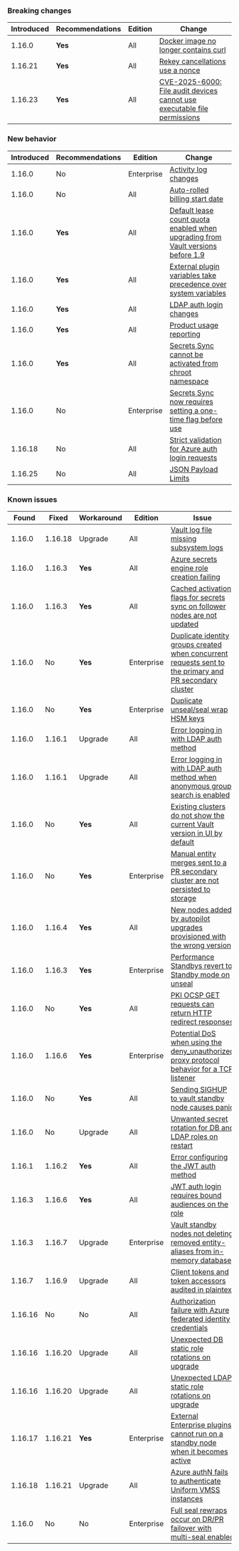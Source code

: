 ### Breaking changes

Introduced | Recommendations | Edition    | Change
---------- | --------------- | ---------- | ------
1.16.0     | **Yes**         | All        | [Docker image no longer contains curl](/vault/docs/v1.16.x/updates/important-changes#docker-image-no-longer-contains-curl)
1.16.21    | **Yes**         | All        | [Rekey cancellations use a nonce](/vault/docs/v1.20.x/updates/important-changes#rekey-cancel-nonce)
1.16.23 | **Yes**         | All        | [CVE-2025-6000: File audit devices cannot use executable file permissions](/vault/docs/v1.16.x/updates/important-changes#cve-2025-6000)

### New behavior

Introduced | Recommendations | Edition    | Change
---------- | --------------- | ---------- | ------
1.16.0     | No              | Enterprise | [Activity log changes](/vault/docs/v1.16.x/updates/important-changes#activity-log-changes)
1.16.0     | No              | All        | [Auto-rolled billing start date](/vault/docs/v1.16.x/updates/important-changes#auto-rolled-billing-start-date)
1.16.0     | **Yes**         | All        | [Default lease count quota enabled when upgrading from Vault versions before 1.9](/vault/docs/v1.16.x/updates/important-changes#default-lease-count-quota-enabled-when-upgrading-from-vault-versions-before-1-9)
1.16.0     | **Yes**         | All        | [External plugin variables take precedence over system variables](/vault/docs/v1.16.x/updates/important-changes#external-plugin-variables-take-precedence-over-system-variables)
1.16.0     | **Yes**         | All        | [LDAP auth login changes](/vault/docs/v1.16.x/updates/important-changes#ldap-auth-entity-alias-names-no-longer-include-upndomain)
1.16.0     | **Yes**         | All        | [Product usage reporting](/vault/docs/v1.16.x/updates/important-changes#product-usage-reporting)
1.16.0     | **Yes**         | All        | [Secrets Sync cannot be activated from chroot namespace](/vault/docs/v1.16.x/updates/important-changes#secrets-sync-cannot-be-activated-from-chroot-namespace)
1.16.0     | No              | Enterprise | [Secrets Sync now requires setting a one-time flag before use](/vault/docs/v1.16.x/updates/important-changes#secrets-sync-now-requires-setting-a-one-time-flag-before-use)
1.16.18    | No              | All        | [Strict validation for Azure auth login requests](/vault/docs/v1.16.x/updates/important-changes#strict-azure)
1.16.25    | No              | All        | [JSON Payload Limits](/vault/docs/v1.16.x/updates/important-changes#json-limits)


### Known issues

Found   | Fixed   | Workaround | Edition    | Issue
------- |-------- | ---------- | ---------- | -----
1.16.0  | 1.16.18 | Upgrade    | All        | [Vault log file missing subsystem logs](/vault/docs/v1.16.x/updates/important-changes#vault-log-file-missing-subsystem-logs)
1.16.0  | 1.16.3  | **Yes**    | All        | [Azure secrets engine role creation failing](/vault/docs/v1.16.x/updates/important-changes#azure-secrets-engine-role-creation-failing)
1.16.0  | 1.16.3  | **Yes**    | All        | [Cached activation flags for secrets sync on follower nodes are not updated](/vault/docs/v1.16.x/updates/important-changes#secret-sync-flag)
1.16.0  | No      | **Yes**    | Enterprise | [Duplicate identity groups created when concurrent requests sent to the primary and PR secondary cluster](/vault/docs/v1.16.x/updates/important-changes#duplicate-identity-groups-created-when-concurrent-requests-sent-to-the-primary-and-pr-secondary-cluster)
1.16.0  | No      | **Yes**    | Enterprise | [Duplicate unseal/seal wrap HSM keys](/vault/docs/v1.16.x/updates/important-changes#hsm-keys)
1.16.0  | 1.16.1  | Upgrade    | All        | [Error logging in with LDAP auth method](/vault/docs/v1.16.x/updates/important-changes#error-logging-in-with-ldap-auth-method)
1.16.0  | 1.16.1  | Upgrade    | All        | [Error logging in with LDAP auth method when anonymous group search is enabled](/vault/docs/v1.16.x/updates/important-changes#error-logging-in-with-ldap-auth-method-when-anonymous-group-search-is-enabled)
1.16.0  | No      | **Yes**    | All        | [Existing clusters do not show the current Vault version in UI by default](/vault/docs/v1.16.x/updates/important-changes#existing-clusters-do-not-show-the-current-vault-version-in-ui-by-default)
1.16.0  | No      | **Yes**    | Enterprise | [Manual entity merges sent to a PR secondary cluster are not persisted to storage](/vault/docs/v1.16.x/updates/important-changes#manual-entity-merges-sent-to-a-pr-secondary-cluster-are-not-persisted-to-storage)
1.16.0  | 1.16.4  | **Yes**    | All        | [New nodes added by autopilot upgrades provisioned with the wrong version](/vault/docs/v1.16.x/updates/important-changes#new-nodes-added-by-autopilot-upgrades-provisioned-with-the-wrong-version)
1.16.0  | 1.16.3  | **Yes**    | Enterprise | [Performance Standbys revert to Standby mode on unseal](/vault/docs/v1.16.x/updates/important-changes#performance-standbys-revert-to-standby-mode-on-unseal)
1.16.0  | No      | **Yes**    | All        | [PKI OCSP GET requests can return HTTP redirect responses](/vault/docs/v1.16.x/updates/important-changes#pki-ocsp-get-requests-can-return-http-redirect-responses)
1.16.0  | 1.16.6  | **Yes**    | Enterprise | [Potential DoS when using the deny_unauthorized proxy protocol behavior for a TCP listener](/vault/docs/v1.16.x/updates/important-changes#potential-dos-when-using-the-deny_unauthorized-proxy-protocol-behavior-for-a-tcp-listener)
1.16.0  | No      | **Yes**    | All        | [Sending SIGHUP to vault standby node causes panic](/vault/docs/v1.16.x/updates/important-changes#sending-sighup-to-vault-standby-node-causes-panic)
1.16.0  | No      | Upgrade    | All        | [Unwanted secret rotation for DB and LDAP roles on restart](/vault/docs/v1.16.x/updates/important-changes#database-and-ldap-secrets-engine-unwanted-secret-rotation-on-backend-restart)
1.16.1  | 1.16.2  | **Yes**    | All        | [Error configuring the JWT auth method](/vault/docs/v1.16.x/updates/important-changes#error-configuring-the-jwt-auth-method)
1.16.3  | 1.16.6  | **Yes**    | All        | [JWT auth login requires bound audiences on the role](/vault/docs/v1.16.x/updates/important-changes#jwt-auth-login-requires-bound-audiences-on-the-role)
1.16.3  | 1.16.7  | Upgrade    | Enterprise | [Vault standby nodes not deleting removed entity-aliases from in-memory database](/vault/docs/v1.16.x/updates/important-changes#deleting-an-entity-aliases-does-not-remove-it-from-the-in-memory-database-on-standby-nodes)
1.16.7  | 1.16.9  | Upgrade    | All        | [Client tokens and token accessors audited in plaintext](/vault/docs/v1.16.x/updates/important-changes#client-tokens-and-token-accessors-audited-in-plaintext)
1.16.16 | No      | No         | All        | [Authorization failure with Azure federated identity credentials](/vault/docs/v1.16.x/updates/important-changes#authorization-failures-using-azure-federated-identity-credentials)
1.16.16 | 1.16.20 | Upgrade    | All        | [Unexpected DB static role rotations on upgrade](/vault/docs/v1.16.x/updates/important-changes#database-static-role-rotations-on-upgrade)
1.16.16 | 1.16.20 | Upgrade    | All        | [Unexpected LDAP static role rotations on upgrade](/vault/docs/v1.16.x/updates/important-changes#ldap-static-role-rotations-on-upgrade)
1.16.17 | 1.16.21 | **Yes**    | Enterprise | [External Enterprise plugins cannot run on a standby node when it becomes active](/vault/docs/v1.16.x/updates/important-changes#external-ent-plugins)
1.16.18 | 1.16.21 | Upgrade    | All        | [Azure authN fails to authenticate Uniform VMSS instances](/vault/docs/v1.16.x/updates/important-changes#azure-auth-fails-to-authenticate-uniform-vmss-instances)
1.16.0  | No      | No         | Enterprise | [Full seal rewraps occur on DR/PR failover with multi-seal enabled](/vault/docs/v1.16.x/upgrading/upgrade-to-1.16.x#multi-seal-rewrap)